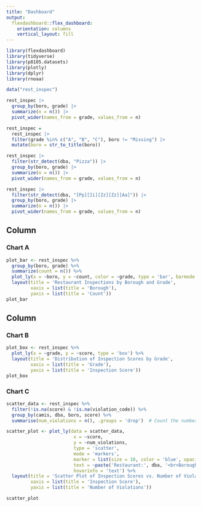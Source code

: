 ```yaml
---
title: "Dashboard"
output: 
  flexdashboard::flex_dashboard:
    orientation: columns
    vertical_layout: fill
---
```


```r
library(flexdashboard)
library(tidyverse)
library(p8105.datasets)
library(plotly)
library(dplyr)
library(rnoaa)
```

```r
data("rest_inspec")

rest_inspec |> 
  group_by(boro, grade) |> 
  summarize(n = n()) |> 
  pivot_wider(names_from = grade, values_from = n)
```

```r
rest_inspec =
  rest_inspec |>
  filter(grade %in% c("A", "B", "C"), boro != "Missing") |> 
  mutate(boro = str_to_title(boro))
```

```r
rest_inspec |> 
  filter(str_detect(dba, "Pizza")) |> 
  group_by(boro, grade) |> 
  summarize(n = n()) |> 
  pivot_wider(names_from = grade, values_from = n)
```

```r
rest_inspec |> 
  filter(str_detect(dba, "[Pp][Ii][Zz][Zz][Aa]")) |> 
  group_by(boro, grade) |> 
  summarize(n = n()) |> 
  pivot_wider(names_from = grade, values_from = n)
```


Column {data-width=650}
-----------------------------------------------------------------------

### Chart A

```r
plot_bar <- rest_inspec %>%
  group_by(boro, grade) %>%
  summarize(count = n()) %>%
  plot_ly(x = ~boro, y = ~count, color = ~grade, type = 'bar', barmode = 'group') %>%
  layout(title = 'Restaurant Inspections by Borough and Grade',
         xaxis = list(title = 'Borough'),
         yaxis = list(title = 'Count'))
plot_bar
```

Column {data-width=350}
-----------------------------------------------------------------------

### Chart B

```r
plot_box <- rest_inspec %>%
  plot_ly(x = ~grade, y = ~score, type = 'box') %>%
  layout(title = 'Distribution of Inspection Scores by Grade',
         xaxis = list(title = 'Grade'),
         yaxis = list(title = 'Inspection Score'))
plot_box
```

### Chart C

```r
scatter_data <- rest_inspec %>%
  filter(!is.na(score) & !is.na(violation_code)) %>%
  group_by(camis, dba, boro, score) %>%
  summarise(num_violations = n(), .groups = 'drop')  # Count the number of violations

scatter_plot <- plot_ly(data = scatter_data, 
                         x = ~score, 
                         y = ~num_violations, 
                         type = 'scatter', 
                         mode = 'markers', 
                         marker = list(size = 10, color = 'blue', opacity = 0.5),
                         text = ~paste('Restaurant:', dba, '<br>Borough:', boro, '<br>Score:', score, '<br>Violations:', num_violations),
                         hoverinfo = 'text') %>%
  layout(title = 'Scatter Plot of Inspection Scores vs. Number of Violations',
         xaxis = list(title = 'Inspection Score'),
         yaxis = list(title = 'Number of Violations'))

scatter_plot
```

